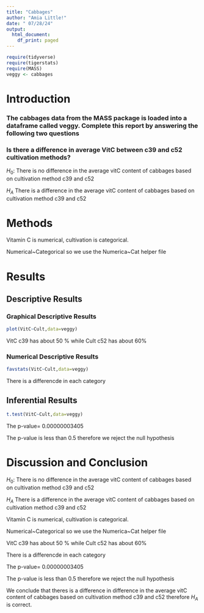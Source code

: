 ```yaml
---
title: "Cabbages"
author: "Amia Little!"
date: " 07/28/24"
output:
  html_document:
    df_print: paged
---
```


```r
require(tidyverse)
require(tigerstats)
require(MASS)
veggy <- cabbages
```

# Introduction

<!--In this section you explain what you are trying to show.  Where did the data come from?  What is the research or other question you are trying to answer?!-->
 
### The cabbages data from the MASS package is loaded into a dataframe called veggy. Complete this report by answering the following two questions  
 
### Is there a difference in average VitC between c39 and c52 cultivation methods?  

$H_0$: There is no difference in the average vitC content of cabbages based on cultivation method c39 and c52

$H_A$ There is a difference in the average vitC content of cabbages based on cultivation method c39 and c52

# Methods

<!--Decide on your methods:  use "variable analysis" or other appropriate descriptors.  Make sure to choose at least one graphical method and at least one numerical method.!-->

Vitamin C is numerical, cultivation is categorical. 

Numerical~Categorical so we use the Numerica~Cat helper file

# Results

<!--Divide this section into two sub-sections:  One for your descriptive  results and one for your inferential results.!-->

## Descriptive Results

### Graphical Descriptive Results

<!--Graphical results here.  Make sure to show your code.  Provide appropriate labels for axes, giving units if possible, and provide a good title for the graph, too.  Use the graphical results to describe the patterns if any that exist in the data as focused toward the research question!-->

```r
plot(VitC~Cult,data=veggy)
```

VitC c39 has about 50 % while Cult c52 has about 60%

### Numerical Descriptive Results

<!--Numerical results go here. Use the numerical results to describe the patterns if any that exist in the data as focused toward the research question!-->

```r
favstats(VitC~Cult,data=veggy)
```

There is a differencde in each category




## Inferential Results

<!--State hypothesis clearly.  Make sure your discussion of the inferential test covers all the aspects that the test output produces, such as test statistic, p-value etc.  Make a decision about the null hypothesis, explain the assumptions on which the selected test/procedure was based, and why the chosen procedure satisfys the assumptions and is appropriate to answer the research question!--> 

```r
t.test(VitC~Cult,data=veggy)
```
The p-value= 0.00000003405

The p-value is less than 0.5 therefore we reject the null hypothesis


# Discussion and Conclusion

<!--Discussion and conclusion here.  If you found a relationship be sure to consider whether the relationship occurs because one of the variavbles causes the other, or whether they perhasps are related for some other reason.  Watch the chapter 6 videos from the GeorgeTown videos collection.!--> 

$H_0$: There is no difference in the average vitC content of cabbages based on cultivation method c39 and c52

$H_A$ There is a difference in the average vitC content of cabbages based on cultivation method c39 and c52

Vitamin C is numerical, cultivation is categorical. 

Numerical~Categorical so we use the Numerica~Cat helper file

VitC c39 has about 50 % while Cult c52 has about 60%

There is a differencde in each category 

The p-value= 0.00000003405

The p-value is less than 0.5 therefore we reject the null hypothesis

We conclude that theres is a difference in difference in the average vitC content of cabbages based on cultivation method c39 and c52 therefore $H_A$ is correct. 





